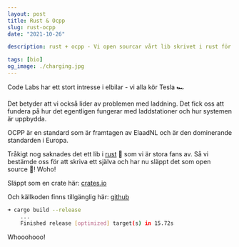 ```yaml
---
layout: post
title: Rust & Ocpp
slug: rust-ocpp
date: "2021-10-26"

description: rust + ocpp - Vi open sourcar vårt lib skrivet i rust för ocpp standarden.

tags: [bio]
og_image: ./charging.jpg
---
```


Code Labs har ett stort intresse i elbilar - vi alla kör Tesla 🏎️

Det betyder att vi också lider av problemen med laddning. Det fick oss att fundera på hur det egentligen
fungerar med laddstationer och hur systemen är uppbydda.

OCPP är en standard som är framtagen av ElaadNL och är den dominerande standarden i Europa.

Tråkigt nog saknades det ett lib i [rust](https://rust-lang.org) 🦀 som vi är stora fans av. Så vi bestämde oss för att skriva
ett själva och har nu släppt det som open source 🎉! Woho!

Släppt som en crate här: [crates.io](https://crates.io/crates/rust-ocpp)

Och källkoden finns tillgänglig här: [github](https://github.com/codelabsab/rust-ocpp)

```bash
➜ cargo build --release
    ...
    Finished release [optimized] target(s) in 15.72s
```

Whooohooo!